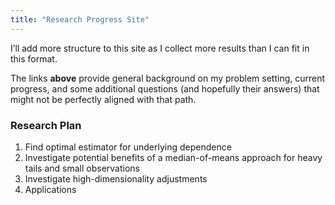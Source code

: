 ```yaml
---
title: "Research Progress Site"
---
```


I'll add more structure to this site as I collect more results than I can fit in this format.

The links **above** provide general background on my problem setting, current progress, and some additional questions (and hopefully their answers) that might not be perfectly aligned with that path.

### Research Plan
1. Find optimal estimator for underlying dependence
2. Investigate potential benefits of a median-of-means approach for heavy tails and small observations
3. Investigate high-dimensionality adjustments
4. Applications